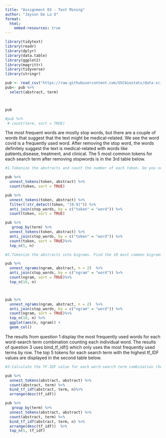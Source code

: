 ```yaml
---
title: "Assignment 03 - Text Mining"
author: "Jayson De La O"
format:
  html:
    embed-resources: true
---
```




```r
library(tidytext)
library(readr)
library(dplyr)
library(data.table)
library(ggplot2)
library(magrittr)
library(tidyverse)
library(stringr)
```


```r
pub <- read_csv("https://raw.githubusercontent.com/USCbiostats/data-science-data/master/03_pubmed/pubmed.csv")
pub<- pub %>%
  select(abstract, term) 



pub
```

```r
#pub %>%
 # count(term, sort = TRUE)
```

The most frequent words are mostly stop words, but there are a couple of words that suggest that the text might be medical-related. We see the word covid is a frequently used word. After removing the stop word, the words definitely  suggest the text is medical-related with words like patients,disease, treatment, and clinical. The 5 most common tokens for each search term after removing stopwords is in the 3rd table below.

```r
#1.Tokenize the abstracts and count the number of each token. Do you see #anything interesting? Does removing stop words change what tokens appear #as the most frequent? What are the 5 most common tokens for each search #term after removing stopwords?

pub %>%
  unnest_tokens(token, abstract) %>%
  count(token, sort = TRUE)

pub %>%
  unnest_tokens(token, abstract) %>%
  filter(!str_detect(token, "[0-9]")) %>%
  anti_join(stop_words, by = c("token" = "word")) %>%
  count(token, sort = TRUE)

pub %>%
   group_by(term) %>%
  unnest_tokens(token, abstract) %>%
  anti_join(stop_words, by = c("token" = "word")) %>%
  count(token, sort = TRUE)%>%
  top_n(5, n)
```
 

```r
#2.Tokenize the abstracts into bigrams. Find the 10 most common bigrams and #visualize them with ggplot2.

pub %>%
  unnest_ngrams(ngram, abstract, n = 2)  %>%
  anti_join(stop_words, by = c("ngram" = "word")) %>%
  count(ngram, sort = TRUE)%>%
  top_n(10, n)



pub %>%
  unnest_ngrams(ngram, abstract, n = 2)  %>%
  anti_join(stop_words, by = c("ngram" = "word")) %>%
  count(ngram, sort = TRUE)%>%
  top_n(10, n) %>%
  ggplot(aes(n, ngram)) +
  geom_col()
```

The results from question 1 display the most frequently used words for each word-search term combination counting each individual word. The results of question 3 uses bind_tf_idf() which only uses the most frequently used terms by row. The top 5 tokens for each search term with the highest tf_IDF values are displayed in the second table below.
```r
#3.Calculate the TF-IDF value for each word-search term combination (here #you want the search term to be the “document”). What are the 5 tokens from #each search term with the highest TF-IDF value? How are the results #different from the answers you got in question 1?

pub %>%
  unnest_tokens(abstract, abstract) %>%
  count(abstract, term) %>%
  bind_tf_idf(abstract, term, n)%>%
  arrange(desc(tf_idf))

pub %>%
   group_by(term) %>%
  unnest_tokens(abstract, abstract) %>%
  count(abstract, term) %>%
  bind_tf_idf(abstract, term, n) %>%
  arrange(desc(tf_idf))  %>%
  top_n(5, tf_idf)

```